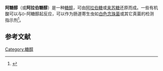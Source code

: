 {{chembox
| Verifiedfields = changed
| Watchedfields = changed
| verifiedrevid = 477350323
|Reference=<ref>''Merck Index'', 11the Edition, '''789'''</ref>
|ImageFile=Arabitol.png
|ImageSize=200px
|IUPACName=(2''R'',4''R'')-pentane-1,2,3,4,5-pentol
|OtherNames=Arabinitol<br>Lyxitol
|Section1= {{Chembox Identifiers
|  CASNo_Ref = {{cascite|changed|??}}
| CASNo=7643-75-6 
|  ChEBI_Ref = {{ebicite|correct|EBI}}
| ChEBI = 18333
| PubChem=94154
|  ChemSpiderID_Ref = {{chemspidercite|correct|chemspider}}
| ChemSpiderID = 84971
|  SMILES = OC[C@@H](O)C(O)[C@H](O)CO
|  InChI = 1/C5H12O5/c6-1-3(8)5(10)4(9)2-7/h3-10H,1-2H2/t3-,4-/m1/s1
|  InChIKey = HEBKCHPVOIAQTA-QWWZWVQMBW
|  StdInChI_Ref = {{stdinchicite|correct|chemspider}}
| StdInChI = 1S/C5H12O5/c6-1-3(8)5(10)4(9)2-7/h3-10H,1-2H2/t3-,4-/m1/s1
|  StdInChIKey_Ref = {{stdinchicite|correct|chemspider}}
| StdInChIKey = HEBKCHPVOIAQTA-QWWZWVQMSA-N
  }}
|Section2= {{Chembox Properties
|  Formula=C<sub>5</sub>H<sub>12</sub>O<sub>5</sub>
|  MolarMass = 152.14 g/mol
|  ExactMass = 152.068473
|  Appearance=Prismatic crystals
|  Density=
|  MeltingPtC=103
|  BoilingPt=
|  Solubility=Miscible
  }}
|Section3= {{Chembox Hazards
|  MainHazards=
|  FlashPt=
|  Autoignition=
  }}
}}

'''阿糖醇'''（{{lang-en|Arabitol}}或'''阿拉伯糖醇'''{{lang-en|arabinitol}}）是一种[[糖醇|糖醇]]，可由[[阿拉伯糖|阿拉伯糖]]或[[来苏糖|来苏糖]]还原而成。一些有机酸可以与<small>D</small>-阿糖醇起反应，可以作为肠道寄生虫如[[白色念珠菌|白色念珠菌]]或其它真菌的检测指示剂<ref>{{cite web |url=http://www.greatplainslaboratory.com/home/eng/candida.asp |title=存档副本 |accessdate=2010-03-16  |deadurl=yes |archiveurl=https://web.archive.org/web/20100302192738/http://www.greatplainslaboratory.com/home/eng/candida.asp |archivedate=2010-03-02 }}</ref>。

==参考文献==
<references/>
{{糖醇}}

[[Category:糖醇|Category:糖醇]]

{{organic-compound-stub}}